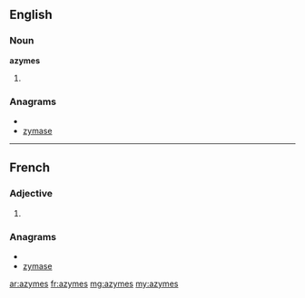 ==English==

===Noun===
'''azymes'''

# {{plural of|[[azyme]]}}

===Anagrams===
* {{alphagram|aemsyz}}
* [[zymase#English|zymase]]

----

==French==

===Adjective===
{{fr-adj-form}} {{p}}

# {{form of| plural|azyme|lang=fr}}

===Anagrams===
* {{alphagram|aemsyz}}
* [[zymase#French|zymase]]

[[ar:azymes]]
[[fr:azymes]]
[[mg:azymes]]
[[my:azymes]]
